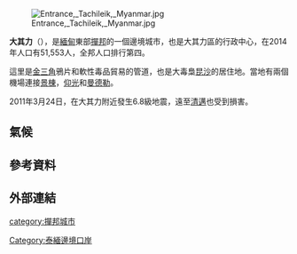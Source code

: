 {{expand|time=2016-12-01T03:59:39+00:00}}
{{unreferenced|time=2016-12-01T03:59:39+00:00}}
{{Infobox settlement
|native_name = {{lang|my|တာချီလိတ်မြို့}}
|official_name = 大其力
|pushpin_label_position = bottom
|pushpin_map = Burma
|pushpin_map_caption = 大其力在緬甸的位置
|image_skyline = Tachileik-Shwedagon Pagoda.jpg
|image_caption = 大其力著名的 Shwedagon Pagoda
|image_map =
|map_caption =
|subdivision_type = 國家
|subdivision_name = {{flag|Burma}}
|subdivision_type1 = [[邦|邦]]
|subdivision_name1 = [[撣邦|撣邦]]
|subdivision_type2 = 行政區
|subdivision_name2 = [[大其力縣|大其力縣]]
|subdivision_type3 = 行政市鎮
|subdivision_name3 = {{en-link|大其力鎮|Tachileik Township}}
|unit_pref = Imperial
|area_total_km2 =
|population = 51,553
|population_as_of = 2014
| demographics1_title1    = 民族
| demographics1_info1     = [[掸族|掸族]]
| demographics1_title2    = 宗教
| demographics1_info2     = [[佛教|佛教]]
| timezone1               = [[Myanmar_Standard_Time|MST]]
| utc_offset1             = +06:30
|population_density_km2 = auto
|elevation_m =
|timezone = [[Time_in_Burma|MST]]
|utc_offset = +6.30
|website =
}}
[[File:Entrance,_Tachileik,_Myanmar.jpg|thumb]]

'''大其力'''（{{lang-my|တာချီလိတ်မြို့}}），是[[緬甸|緬甸]]東部[[撣邦|撣邦]]的一個邊境城市，也是大其力區的行政中心，在2014年人口有51,553人，全邦人口排行第四。

這里是[[金三角|金三角]]鴉片和軟性毒品貿易的管道，也是大毒梟[[昆沙|昆沙]]的居住地。當地有兩個機場連接[[景棟|景棟]]，[[仰光|仰光]]和[[曼德勒|曼德勒]]。

2011年3月24日，在大其力附近發生6.8級地震，遠至[[清邁|清邁]]也受到損害。

==氣候==
{{Weather box
|location = 大其力
|metric first = Y
|single line = Y
|Jan high C = 28
|Feb high C = 31
|Mar high C = 33
|Apr high C = 35
|May high C = 33
|Jun high C = 32
|Jul high C = 31
|Aug high C = 31
|Sep high C = 31
|Oct high C = 30
|Nov high C = 28
|Dec high C = 26
|year high C = 
|Jan low C = 12
|Feb low C = 13
|Mar low C = 16
|Apr low C = 20
|May low C = 22
|Jun low C = 23
|Jul low C = 23
|Aug low C = 23
|Sep low C = 22
|Oct low C = 20
|Nov low C = 17
|Dec low C = 13
|year low C = 
|Jan rain mm = 15
|Feb rain mm = 8
|Mar rain mm = 20
|Apr rain mm = 73
|May rain mm = 186
|Jun rain mm = 204
|Jul rain mm = 276
|Aug rain mm = 342
|Sep rain mm = 224
|Oct rain mm = 128
|Nov rain mm = 59
|Dec rain mm = 22
|rain colour = green
|Jan rain days = 5
|Feb rain days = 3
|Mar rain days = 3
|Apr rain days = 10
|May rain days = 18
|Jun rain days = 21
|Jul rain days = 23
|Aug rain days = 25
|Sep rain days = 19
|Oct rain days = 14
|Nov rain days = 8
|Dec rain days = 6
|Jan sun = 248
|Feb sun = 252
|Mar sun = 248
|Apr sun = 240
|May sun = 217
|Jun sun = 150
|Jul sun = 124
|Aug sun = 155
|Sep sun = 180
|Oct sun = 186
|Nov sun = 210
|Dec sun = 217
|year sun = 
|source 1 = [http://www.worldclimateguide.co.uk/climateguides/burmamyanmar/tachilek.php World Climate Guide]
|date=January 2012}}

== 參考資料 ==
{{Reflist}}

== 外部連結 ==

{{coord|display=title}}
{{normdaten}}
[[category:撣邦城市|category:撣邦城市]]
[[Category:泰緬邊境口岸|Category:泰緬邊境口岸]]